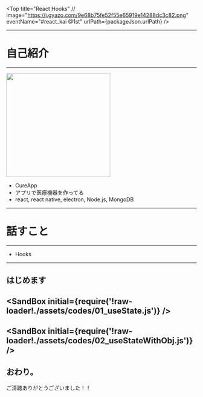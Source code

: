 

<Top
  title="React Hooks"
  // image="https://i.gyazo.com/9e68b75fe52f55e65919e14288dc3c82.png"
  eventName="#react_kai @1st"
  urlPath={packageJson.urlPath}
/>

---
# 自己紹介
---
<img src="https://i.gyazo.com/87d23d84bc93c83bb165c9d2f239f703.png" width="275"/>

- CureApp
- アプリで医療機器を作ってる
- react, react native, electron, Node.js, MongoDB

---
# 話すこと
---
- Hooks
---
はじめます
---
<SandBox
  initial={require('!raw-loader!./assets/codes/01_useState.js')}
/>
---
<SandBox
  initial={require('!raw-loader!./assets/codes/02_useStateWithObj.js')}
/>
---
おわり。
---
ご清聴ありがとうございました！！
